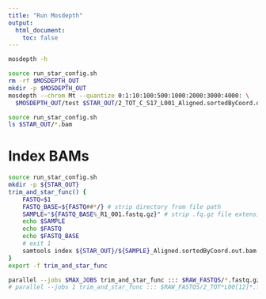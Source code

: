 ```yaml
---
title: "Run Mosdepth"
output:
  html_document:
    toc: false
---
```



```bash
mosdepth -h


```


```bash
source run_star_config.sh
rm -rf $MOSDEPTH_OUT
mkdir -p $MOSDEPTH_OUT
mosdepth --chrom Mt --quantize 0:1:10:100:500:1000:2000:3000:4000: \
  $MOSDEPTH_OUT/test $STAR_OUT/2_TOT_C_S17_L001_Aligned.sortedByCoord.out.bam
```


```bash
source run_star_config.sh
ls $STAR_OUT/*.bam
```

# Index BAMs
```bash
source run_star_config.sh
mkdir -p ${STAR_OUT}
trim_and_star_func() {
    FASTQ=$1
    FASTQ_BASE=${FASTQ##*/} # strip directory from file path
    SAMPLE="${FASTQ_BASE%_R1_001.fastq.gz}" # strip .fq.gz file extension
    echo $SAMPLE
    echo $FASTQ
    echo $FASTQ_BASE
    # exit 1
    samtools index ${STAR_OUT}/${SAMPLE}_Aligned.sortedByCoord.out.bam
}
export -f trim_and_star_func

parallel --jobs $MAX_JOBS trim_and_star_func ::: $RAW_FASTQS/*.fastq.gz
# parallel --jobs 1 trim_and_star_func ::: $RAW_FASTQS/2_TOT*L00[12]*.fastq.gz

```




